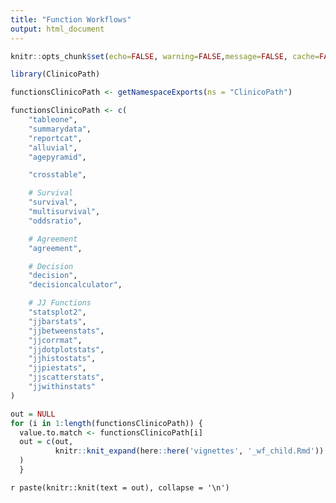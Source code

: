 ```yaml
---
title: "Function Workflows"
output: html_document
---
```


```r
knitr::opts_chunk$set(echo=FALSE, warning=FALSE,message=FALSE, cache=FALSE)
```


```r
library(ClinicoPath)


```



```r

functionsClinicoPath <- getNamespaceExports(ns = "ClinicoPath")

functionsClinicoPath <- c(
    "tableone",
    "summarydata",
    "reportcat",
    "alluvial",
    "agepyramid",

    "crosstable",

    # Survival
    "survival",
    "multisurvival",
    "oddsratio",

    # Agreement
    "agreement",

    # Decision
    "decision",
    "decisioncalculator",

    # JJ Functions
    "statsplot2",
    "jjbarstats",
    "jjbetweenstats",
    "jjcorrmat",
    "jjdotplotstats",
    "jjhistostats",
    "jjpiestats",
    "jjscatterstats",
    "jjwithinstats"
)

```



```r

out = NULL
for (i in 1:length(functionsClinicoPath)) {
  value.to.match <- functionsClinicoPath[i]
  out = c(out,
          knitr::knit_expand(here::here('vignettes', '_wf_child.Rmd'))
  )
  }

```

`r paste(knitr::knit(text = out), collapse = '\n')`

